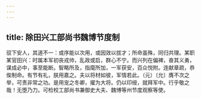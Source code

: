 ```yaml
---
---
---
```

title: 除田兴工部尚书魏博节度制
---



驭下安人，其道不一：或序能以次用，或因效以拔才；所命虽殊，同归共理。某职某官田兴：时属本军初丧戎帅，乱政或启，群心不宁。而兴列在偏裨，奋其义勇，谋成必中，事至能断。智略所及，指麾所加，一军获安，百众悦附。连献章疏，恭俟制命。有节有礼，朕用嘉之。夫以将材如彼，军情若此。（元）〔允〕膺不次之举，可责非常之功。是用宠之冬卿，擢为大将。仍以印绶，就拜军中。行乎敬之哉！无堕乃力。可检校工部尚书兼御史大夫、魏博等州节度观察等使。
